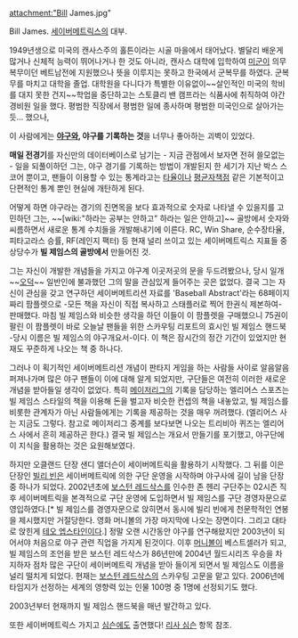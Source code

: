 attachment:"Bill James.jpg"

Bill James. [[세이버메트릭스]]의 대부.

1949년생으로 미국의 캔사스주의 홀튼이라는 시골 마을에서 태어났다. 별달리 배운게 많거나 신체적 능력이 뛰어나거나 한 것도 아니라, 캔사스 대학에 입학하여 [[미군]]이 의무복무이던 베트남전에 지원했으나 뜻을 이루지는 못하고 한국에서 군복무를 하였다. 군복무를 마치고 대학을 졸업. 대학원을 다니다가 특별한 이유없이~~살인적인 미국의 학비를 대지 못한 건지~~학업을 중단하고는 스토클리 밴 캠프라는 식품사에 취직하여 야간 경비원 일을 했다. 평범한 직장에서 평범한 일에 종사하며 평범한 미국인으로 살아가는 듯... 했으나,

이 사람에게는 '''[[야구]]와, 야구를 기록하는 것'''을 너무나 좋아하는 괴벽이 있었다.

'''매일 전경기'''를 자신만의 데이터베이스로 남기는 - 지금 관점에서 보자면 전혀 쓸모없는 - 일을 되풀이하던 그는, 야구 경기를 기록하는 방법이 개발된지 한 세기가 지난 박스 스코어 뿐이고, 팬들이 이용할 수 있는 통계라고는 [[타율]]이나 [[평균자책점]] 같은 기본적이고 단편적인 통계 뿐인 현실에 개탄하게 된다.

어떻게 하면 야구라는 경기의 진면목을 보다 효과적으로 숫자로 나타낼 수 있을지를 고민하던 그는, ~~[wiki:"하라는 공부는 안하고" 하라는 일은 안하고]~~ 골방에서 숫자와 씨름하면서 새로운 통계 수치들을 개발해내기에 이른다. RC, Win Share, 순수장타율, 피타고라스 승률, RF(레인지 팩터) 등 현재 널리 쓰이고 있는 세이버메트릭스 지표들 중 상당수가 '''빌 제임스의 골방에서''' 만들어진 것.

그는 자신이 개발한 개념들을 가지고 야구계 이곳저곳의 문을 두드려봤으나, 당시 일개 ~~[[오덕]]~~ 일반인에 불과했던 그의 말을 관심있게 들어주는 곳은 없었다. 결국 그는 자신이 관심을 갖고 연구하던 세이버메트리션 자료를  'Baseball Abstract'라는 68페이지짜리 팜플렛으로 -모든 책을 자신이 직접 복사하고 스태플러로 찍어 한권식 제본하여- 판매했다. 마침 빌 제임스와 비슷한 생각을 하던 이들이 이 팜플렛을 구매했으니 75권이 팔린 이 팜플렛이 바로 오늘날 팬들을 위한 스카우팅 리포트의 효시인 빌 제임스 핸드북 -당시 이름은 빌 제임스의 야구개요서-이다. 이 책은 잠시간의 정간 기간이 있었지만 현재도 꾸준하게 나오는 책 중 하나다.

그러나 이 획기적인 세이버메트리션 개념이 판타지 게임을 하는 사람들 사이로 알음알음 퍼져나가며 많은 야구 팬들이 이에 대해 알게 되었지만, 구단들은 여전히 이러한 새로운 개념을 받아들일 생각이 없었다. 특히 [[메이저리그]]의 기록을 담당하는 엘리어스 스포츠는 빌 제임스 스타일의 책을 이용해 돈을 벌고자 비슷한 컨셉의 책을 내놓았고, 빌 제임스를 비롯한 관계자가 아닌 사람들에게는 기록을 제공하는 것을 매우 꺼려했다. (엘리어스 사는 지금도 그렇다. 참고로 메이저리그 중계를 보다보면 나오는 트리비아 퀴즈는 엘리어스 사에서 흔히 제공하곤 한다.) 결국 빌 제임스는 개요서 만들기를 포기했고, 야구단에 이 지식을 활용하는 것은 요원해보였다.

하지만 오클랜드 단장 샌디 앨더슨이 세이버메트릭을 활용하기 시작했다. 그 뒤를 이은 단장인 [[빌리 빈]]은 세이버메트릭에 의한 구단 운영을 시작하며 야구사에 길이 남을 단장 중 하나가 되었다. 2002년초에 [[보스턴 레드삭스]]를 인수한 존 헨리 구단주는 02시즌 직후 세이버메트릭을 본격적으로 구단 운영에 도입하면서 빌 제임스를 구단 경영자문으로 영입하였다.[* 빌 제임스를 경영자문으로 앉히면서 동시에 빌리 빈에게 천문학적인 연봉을 제시했지만 거절당한다. 영화 머니볼의 가장 마지막에 나오는 장면이다. 그리고 대타로 앉힌게 [[테오 엡스타인]]이다.] 정말 오랜 시간동안 야구를 연구해왔지만 2003년이 되어서야 처음으로 야구 관련 직업을 가지게 된것이다. 이후 [[머니볼]]이 베스트셀러가 되고, 빌 제임스의 조언을 받은 보스턴 레드삭스가 86년만에 2004년 월드시리즈 우승을 차지하자 점차 많은 구단이 세이버메트릭 개념을 받아 들이게 되면서 빌 제임스도 이름을 널리 떨치게 되었다. 현재는 [[보스턴 레드삭스]]의 스카우팅 고문을 맡고 있다. 2006년에 타임지가 선정하는 세계의 영향력 있는 인물 100명 중 1명에 선정되기도 했다. 

2003년부터 현재까지 빌 제임스 핸드북을 매년 발간하고 있다.

또한 세이버메트릭스 가지고 [[심슨]]에도 출연했다! [[리사 심슨]] 항목 참조.
